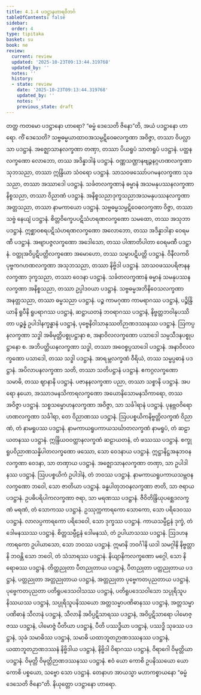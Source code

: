 ```yaml
---
title: 4.1.4 ပဒဋ္ဌာနဟာရဝိဘင်္ဂ
tableOfContents: false
sidebar:
  order: 4
type: tipitaka
basket: su
book: ne
review:
  current: review
  updated: '2025-10-23T09:13:44.319768'
  updated_by: ''
  notes: ''
  history:
  - state: review
    date: '2025-10-23T09:13:44.319768'
    updated_by: ''
    notes: ''
    previous_state: draft
---
```



<ReviewStatus review={frontmatter.review} showDetails={true} />

<HypothesisAnnotation frontmatter={frontmatter} />

<DynamicBreadcrumb />

<Division number="22" book="ne" e="ch" v="27" p="5">

<Paragraph number="175" book="ne">
တတ္ထ ကတမော ပဒဋ္ဌာနော ဟာရော? “ဓမ္မံ ဒေသေတိ ဇိနော”တိ, အယံ ပဒဋ္ဌာနော ဟာရော. ကိံ ဒေသေတိ? သဗ္ဗဓမ္မယာထာဝအသမ္ပဋိဝေဓလက္ခဏာ အဝိဇ္ဇာ, တဿာ ဝိပလ္လာသာ ပဒဋ္ဌာနံ. အဇ္ဈောသာနလက္ခဏာ တဏှာ, တဿာ ပိယရူပံ သာတရူပံ ပဒဋ္ဌာနံ. ပတ္ထနလက္ခဏော လောဘော, တဿ အဒိန္နာဒါနံ ပဒဋ္ဌာနံ. ဝဏ္ဏသဏ္ဌာနဗျဉ္ဇနဂ္ဂဟဏလက္ခဏာ သုဘသညာ, တဿာ ဣန္ဒြိယာ သံဝရော ပဒဋ္ဌာနံ. သာသဝဖဿော်ပဂမနလက္ခဏာ သုခသညာ, တဿာ အဿာဒေါ ပဒဋ္ဌာနံ. သင်္ခတလက္ခဏာနံ ဓမ္မာနံ အသမနုပဿနလက္ခဏာ နိစ္စသညာ, တဿာ ဝိညာဏံ ပဒဋ္ဌာနံ. အနိစ္စသညာဒုက္ခသညာအသမနုပဿနလက္ခဏာ အတ္တသညာ, တဿာ နာမကာယော ပဒဋ္ဌာနံ. သဗ္ဗဓမ္မသမ္ပဋိဝေဓလက္ခဏာ ဝိဇ္ဇာ, တဿာ သဗ္ဗံ နေယျံ ပဒဋ္ဌာနံ. စိတ္တဝိက္ခေပပဋိသံဟရဏလက္ခဏော သမထော, တဿ အသုဘာ ပဒဋ္ဌာနံ. ဣစ္ဆာဝစရပဋိသံဟရဏလက္ခဏော အလောဘော, တဿ အဒိန္နာဒါနာ ဝေရမဏီ ပဒဋ္ဌာနံ. အဗျာပဇ္ဇလက္ခဏော အဒေါသော, တဿ ပါဏာတိပါတာ ဝေရမဏီ ပဒဋ္ဌာနံ. ဝတ္ထုအဝိပ္ပဋိပတ္တိလက္ခဏော အမောဟော, တဿ သမ္မာပဋိပတ္တိ ပဒဋ္ဌာနံ. ဝိနီလကဝိပုဗ္ဗကဂဟဏလက္ခဏာ အသုဘသညာ, တဿာ နိဗ္ဗိဒါ ပဒဋ္ဌာနံ. သာသဝဖဿပရိဇာနနလက္ခဏာ ဒုက္ခသညာ, တဿာ ဝေဒနာ ပဒဋ္ဌာနံ. သင်္ခတလက္ခဏာနံ ဓမ္မာနံ သမနုပဿနလက္ခဏာ အနိစ္စသညာ, တဿာ ဥပ္ပါဒဝယာ ပဒဋ္ဌာနံ. သဗ္ဗဓမ္မအဘိနိဝေသလက္ခဏာ အနတ္တသညာ, တဿာ ဓမ္မသညာ ပဒဋ္ဌာနံ.
</Paragraph>

<Paragraph number="176" book="ne">
ပဉ္စ ကာမဂုဏာ ကာမရာဂဿ ပဒဋ္ဌာနံ, ပဉ္စိန္ဒြိယာနိ ရူပီနိ ရူပရာဂဿ ပဒဋ္ဌာနံ, ဆဋ္ဌာယတနံ ဘဝရာဂဿ ပဒဋ္ဌာနံ, နိဗ္ဗတ္တဘဝါနုပဿိတာ ပဉ္စန္နံ ဥပါဒါနက္ခန္ဓာနံ ပဒဋ္ဌာနံ, ပုဗ္ဗေနိဝါသာနုဿတိဉာဏဒဿနဿ ပဒဋ္ဌာနံ. ဩကပ္ပနလက္ခဏာ သဒ္ဓါ အဓိမုတ္တိပစ္စုပဋ္ဌာနာ စ, အနာဝိလလက္ခဏော ပသာဒေါ သမ္ပသီဒနပစ္စုပဋ္ဌာနော စ. အဘိပတ္ထိယနလက္ခဏာ သဒ္ဓါ, တဿာ အဝေစ္စပ္ပသာဒေါ ပဒဋ္ဌာနံ. အနာဝိလလက္ခဏော ပသာဒေါ, တဿ သဒ္ဓါ ပဒဋ္ဌာနံ. အာရမ္ဘလက္ခဏံ ဝီရိယံ, တဿ သမ္မပ္ပဓာနံ ပဒဋ္ဌာနံ. အပိလာပနလက္ခဏာ သတိ, တဿာ သတိပဋ္ဌာနံ ပဒဋ္ဌာနံ. ဧကဂ္ဂလက္ခဏော သမာဓိ, တဿ ဈာနာနိ ပဒဋ္ဌာနံ. ပဇာနနလက္ခဏာ ပညာ, တဿာ သစ္စာနိ ပဒဋ္ဌာနံ.
</Paragraph>

<Paragraph number="177" book="ne">
အပရော နယော, အဿာဒမနသိကာရလက္ခဏော အယောနိသောမနသိကာရော, တဿ အဝိဇ္ဇာ ပဒဋ္ဌာနံ. သစ္စသမ္မောဟနလက္ခဏာ အဝိဇ္ဇာ, သာ သင်္ခါရာနံ ပဒဋ္ဌာနံ. ပုနဗ္ဘဝဝိရောဟဏလက္ခဏာ သင်္ခါရာ, တေ ဝိညာဏဿ ပဒဋ္ဌာနံ. ဩပပစ္စယိကနိဗ္ဗတ္တိလက္ခဏံ ဝိညာဏံ, တံ နာမရူပဿ ပဒဋ္ဌာနံ. နာမကာယရူပကာယသင်္ဃာတလက္ခဏံ နာမရူပံ, တံ ဆဠာယတနဿ ပဒဋ္ဌာနံ. ဣန္ဒြိယဝဝတ္ထာနလက္ခဏံ ဆဠာယတနံ, တံ ဖဿဿ ပဒဋ္ဌာနံ. စက္ခုရူပဝိညာဏသန္နိပါတလက္ခဏော ဖဿော, သော ဝေဒနာယ ပဒဋ္ဌာနံ. ဣဋ္ဌာနိဋ္ဌအနုဘဝနလက္ခဏာ ဝေဒနာ, သာ တဏှာယ ပဒဋ္ဌာနံ. အဇ္ဈောသာနလက္ခဏာ တဏှာ, သာ ဥပါဒါနဿ ပဒဋ္ဌာနံ. ဩပပစ္စယိကံ ဥပါဒါနံ, တံ ဘဝဿ ပဒဋ္ဌာနံ. နာမကာယရူပကာယသမ္ဘဝနလက္ခဏော ဘဝေါ, သော ဇာတိယာ ပဒဋ္ဌာနံ. ခန္ဓပါတုဘဝနလက္ခဏာ ဇာတိ, သာ ဇရာယ ပဒဋ္ဌာနံ. ဥပဓိပရိပါကလက္ခဏာ ဇရာ, သာ မရဏဿ ပဒဋ္ဌာနံ. ဇီဝိတိန္ဒြိယုပစ္ဆေဒလက္ခဏံ မရဏံ, တံ သောကဿ ပဒဋ္ဌာနံ. ဥဿုက္ကကာရကော သောကော, သော ပရိဒေဝဿ ပဒဋ္ဌာနံ. လာလပ္ပကာရကော ပရိဒေဝေါ, သော ဒုက္ခဿ ပဒဋ္ဌာနံ. ကာယသမ္ပီဠနံ ဒုက္ခံ, တံ ဒေါမနဿဿ ပဒဋ္ဌာနံ. စိတ္တသမ္ပီဠနံ ဒေါမနဿံ, တံ ဥပါယာသဿ ပဒဋ္ဌာနံ. ဩဒဟနကာရကော ဥပါယာသော, သော ဘဝဿ ပဒဋ္ဌာနံ. ဣမာနိ ဘဝင်္ဂါနိ ယဒါ သမဂ္ဂါနိ နိဗ္ဗတ္တာနိ ဘဝန္တိ သော ဘဝေါ, တံ သံသာရဿ ပဒဋ္ဌာနံ. နိယျာနိကလက္ခဏော မဂ္ဂေါ, သော နိရောဓဿ ပဒဋ္ဌာနံ.
</Paragraph>

<Paragraph number="178" book="ne">
တိတ္ထညုတာ ပီတညုတာယ ပဒဋ္ဌာနံ, ပီတညုတာ ပတ္တညုတာယ ပဒဋ္ဌာနံ, ပတ္တညုတာ အတ္တညုတာယ ပဒဋ္ဌာနံ, အတ္တညုတာ ပုဗ္ဗေကတပုညတာယ ပဒဋ္ဌာနံ, ပုဗ္ဗေကတပုညတာ ပတိရူပဒေသဝါသဿ ပဒဋ္ဌာနံ, ပတိရူပဒေသဝါသော သပ္ပုရိသူပနိဿယဿ ပဒဋ္ဌာနံ, သပ္ပုရိသူပနိဿယော အတ္တသမ္မာပဏိဓာနဿ ပဒဋ္ဌာနံ, အတ္တသမ္မာပဏိဓာနံ သီလာနံ ပဒဋ္ဌာနံ, သီလာနိ အဝိပ္ပဋိသာရဿ ပဒဋ္ဌာနံ, အဝိပ္ပဋိသာရော ပါမောဇ္ဇဿ ပဒဋ္ဌာနံ, ပါမောဇ္ဇံ ပီတိယာ ပဒဋ္ဌာနံ, ပီတိ ပဿဒ္ဓိယာ ပဒဋ္ဌာနံ, ပဿဒ္ဓိ သုခဿ ပဒဋ္ဌာနံ, သုခံ သမာဓိဿ ပဒဋ္ဌာနံ, သမာဓိ ယထာဘူတဉာဏဒဿနဿ ပဒဋ္ဌာနံ, ယထာဘူတဉာဏဒဿနံ နိဗ္ဗိဒါယ ပဒဋ္ဌာနံ, နိဗ္ဗိဒါ ဝိရာဂဿ ပဒဋ္ဌာနံ, ဝိရာဂေါ ဝိမုတ္တိယာ ပဒဋ္ဌာနံ. ဝိမုတ္တိ ဝိမုတ္တိဉာဏဒဿနဿ ပဒဋ္ဌာနံ. ဧဝံ ယော ကောစိ ဥပနိဿယော ယော ကောစိ ပစ္စယော, သဗ္ဗော သော ပဒဋ္ဌာနံ. တေနာဟ အာယသ္မာ မဟာကစ္စာယနော “ဓမ္မံ ဒေသေတိ ဇိနော”တိ.

</Paragraph>
</Division>

<Paragraph number="179" type="center" book="ne">
နိယုတ္တော ပဒဋ္ဌာနော ဟာရော.
</Paragraph>